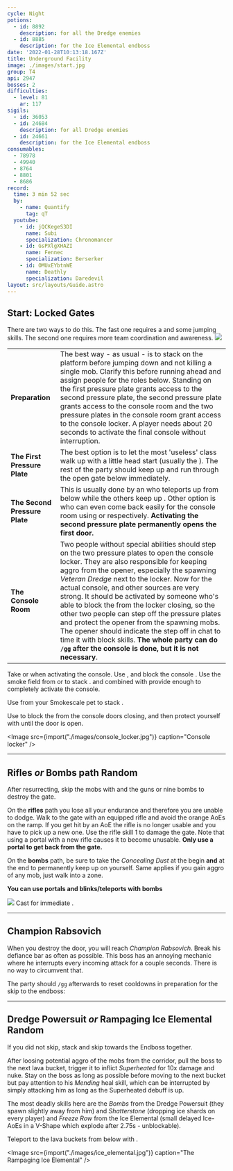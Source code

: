 ```yaml
---
cycle: Night
potions:
  - id: 8892
    description: for all the Dredge enemies
  - id: 8885
    description: for the Ice Elemental endboss
date: '2022-01-28T10:13:18.167Z'
title: Underground Facility
image: ./images/start.jpg
group: T4
api: 2947
bosses: 2
difficulties:
  - level: 81
    ar: 117
sigils:
  - id: 36053
  - id: 24684
    description: for all Dredge enemies
  - id: 24661
    description: for the Ice Elemental endboss
consumables:
  - 78978
  - 49940
  - 8764
  - 8801
  - 8686
record:
  time: 3 min 52 sec
  by:
    - name: Quantify
      tag: qT
  youtube:
    - id: jQCKegeS3DI
      name: Subi
      specialization: Chronomancer
    - id: GsPXlgXHAZI
      name: Fennec
      specialization: Berserker
    - id: OMUxEYbtnWE
      name: Deathly
      specialization: Daredevil
layout: src/layouts/Guide.astro
---
```


## Start: Locked Gates <Item id="8892" disableText/><Item id="24684" disableText/>

<Grid>
<GridItem sm="7">

<Warning>
There are two ways to do this. The fast one requires a <Item id="78978"/> and some jumping skills. The second one requires more team coordination and awareness.
</Warning>

<Divider text="Fast way"/>

<Tabs>
<Tab specialization="Guardian">
<ProfessionVideo title="Portal into the cage (variant 1)" profession="Guardian" src="N5RcWdIbIRs"/>
<ProfessionVideo title="Portal into the cage (variant 2)" profession="Guardian" src="Nzi7wRSNY7Q"/>
</Tab>

<Tab specialization="Warrior">
<ProfessionVideo title="Portal past the first gate" profession="Warrior" timestamp="105" src="REnmbN7sZFQ"/>
</Tab>

<Tab specialization="Revenant">
<ProfessionVideo title="Portal past the first gate" profession="Renegade" timestamp="144" src="REnmbN7sZFQ"/>
</Tab>

<Tab specialization="Thief">
<ProfessionVideo title="Portal into the cage" profession="Thief" timestamp="484" src="Alpgs_GaZV0"/>
</Tab>
</Tabs>

</GridItem>

<GridItem sm="5">
<Image src={import("./images/start.jpg")} caption="Starting area" />
</GridItem>
</Grid>

<Divider text="Normal way (slower)"/>

|                               |                                                                                                                                                                                                                                                                                                                                                                                                                                                                                                                                                                                                                                                                                                                                       |
| ----------------------------- | ------------------------------------------------------------------------------------------------------------------------------------------------------------------------------------------------------------------------------------------------------------------------------------------------------------------------------------------------------------------------------------------------------------------------------------------------------------------------------------------------------------------------------------------------------------------------------------------------------------------------------------------------------------------------------------------------------------------------------------- |
| **Preparation**               | The best way - as usual - is to stack <Effect name="Stealth"/> on the platform before jumping down and not killing a single mob. Clarify this before running ahead and assign people for the roles below. Standing on the first pressure plate grants access to the second pressure plate, the second pressure plate grants access to the console room and the two pressure plates in the console room grant access to the console locker. A player needs about 20 seconds to activate the final console without interruption.                                                                                                                                                                                                        |
| **The First Pressure Plate**  | The best option is to let the most 'useless' class walk up with a little head start (usually the <Specialization name="Warrior"/>). The rest of the party should keep <Effect name="Stealth"/> up and run through the open gate below immediately.                                                                                                                                                                                                                                                                                                                                                                                                                                                                                    |
| **The Second Pressure Plate** | This is usually done by an <Specialization name="Elementalist"/> who teleports up from below while the others keep up <Effect name="Stealth"/>. Other option is <Specialization name="Thief"/> who can even come back easily for the console room using <Skill id="13106"/> or <Skill id="10197"/> respectively. **Activating the second pressure plate permanently opens the first door.**                                                                                                                                                                                                                                                                                                                                           |
| **The Console Room**          | Two people without special abilities should step on the two pressure plates to open the console locker. They are also responsible for keeping aggro from the opener, especially the spawning _Veteran Dredge_ next to the locker. Now for the actual console, <Item id="8686"/> and other <Effect name="Stealth"/> sources are very strong. It should be activated by someone who's able to block the <Control name="Knockback"/> from the locker closing, so the other two people can step off the pressure plates and protect the opener from the spawning mobs. The opener should indicate the step off in chat to time it with block skills. **The whole party can do `/gg` after the console is done, but it is not necessary**. |

<Tabs>
<Tab specialization="elementalist">
Take <Skill id="5536"/> or <Skill id="5641"/> when activating the console.
</Tab>

<Tab specialization="Guardian">
Use <Skill id="30029"/>, <Skill id="9084"/> and <Skill id="9253"/> block the console <Control name="Knockback"/>.
</Tab>

<Tab specialization="thief">
Use the smoke field from <Skill id="13113"/> or <Skill id="13065"/> to stack <Effect name="Stealth"/>. <Skill id="13027"/> and <Skill id="13117"/> combined with <Trait id="1136"/> provide enough <Effect name="Stealth"/> to completely activate the console.
</Tab>

<Tab specialization="ranger">

Use <Skill id="31568"/> from your Smokescale pet to stack <Effect name="Stealth"/>.
</Tab>

<Tab specialization="Renegade">
Use <Skill name="Inspiring Reinforcement"/> to block the <Control name="Knockback"/> from the console doors closing, and then protect yourself with <Skill name="Protective Solace"/> until the door is open.
</Tab>
</Tabs>

<Image src={import("./images/console_locker.jpg")} caption="Console locker" />

---

## Rifles _or_ Bombs path <Item id="8892" disableText/><Item id="24684" disableText/><Label>Random</Label>

<Grid>
<GridItem sm="8">

After resurrecting, skip the mobs with <Effect name="Stealth"/> and the guns or nine bombs to destroy the gate.

On the **rifles** path you lose all your endurance and therefore you are unable to dodge. Walk to the gate with an equipped rifle and avoid the orange AoEs on the ramp. If you get hit by an AoE the rifle is no longer usable and you have to pick up a new one. Use the rifle skill 1 to damage the gate. Note that using a portal with a new rifle causes it to become unusable. **Only use a portal to get back from the gate.**

On the **bombs** path, be sure to take the _Concealing Dust_ at the begin **and** at the end to permanently keep <Effect name="Stealth"/> up on yourself. Same applies if you gain aggro of any mob, just walk into a <Effect name="Stealth"/> zone.

<Warning>

**You can use portals and blinks/teleports with bombs**

</Warning>
</GridItem>

<GridItem sm="4">
<Image src={import("./images/gun_path.jpg")} caption="The gun path" />

<Tabs>
<Tab specialization="thief">
Cast <Skill id="13117"/> for immediate <Effect name="Stealth"/>.
</Tab>
</Tabs>
</GridItem>
</Grid>

---

## Champion Rabsovich <Item id="8892" disableText/><Item id="24684" disableText/>

When you destroy the door, you will reach _Champion Rabsovich_. Break his defiance bar as often as possible. This boss has an annoying mechanic where he interrupts every incoming attack for a couple seconds. There is no way to circumvent that.

The party should `/gg` afterwards to reset cooldowns in preparation for the skip to the endboss:

<Tabs>
<Tab specialization="Guardian">
<ProfessionVideo title="Skip to last boss, same for Ranger and Warrior" profession="Guardian" timestamp="103" src="MmJTsOhdQeo"/>
</Tab>

<Tab specialization="Thief">
<ProfessionVideo title="Thief skip to last boss" profession="Thief" timestamp="531" src="Alpgs_GaZV0"/>
</Tab>
</Tabs>

---

## Dredge Powersuit <Item id="8892" disableText/><Item id="24684" disableText/> _or_ Rampaging Ice Elemental <Item id="8885" disableText/><Item id="24661" disableText/><Label>Random</Label>

<Grid>
<GridItem sm="7">

If you did not skip, stack <Effect name="Stealth"/> and skip towards the Endboss together.

After loosing potential aggro of the mobs from the corridor, pull the boss to the next lava bucket, trigger it to inflict _Superheated_ for 10x damage and nuke. Stay on the boss as long as possible before moving to the next bucket but pay attention to his _Mending_ heal skill, which can be interrupted by simply attacking him as long as the Superheated debuff is up.

The most deadly skills here are the _Bombs_ from the Dredge Powersuit (they spawn slightly away from him) and _Shatterstone_ (dropping ice shards on every player) and _Freeze Row_ from the Ice Elemental (small delayed Ice-AoEs in a V-Shape which explode after 2.75s - unblockable).
</GridItem>

<GridItem sm="5">

<Tabs>

<Tab specialization="thief">

Teleport to the lava buckets from below with <Skill id="13025"/>.
</Tab>
</Tabs>

</GridItem>
</Grid>

<Image src={import("./images/ice_elemental.jpg")} caption="The Rampaging Ice Elemental" />
